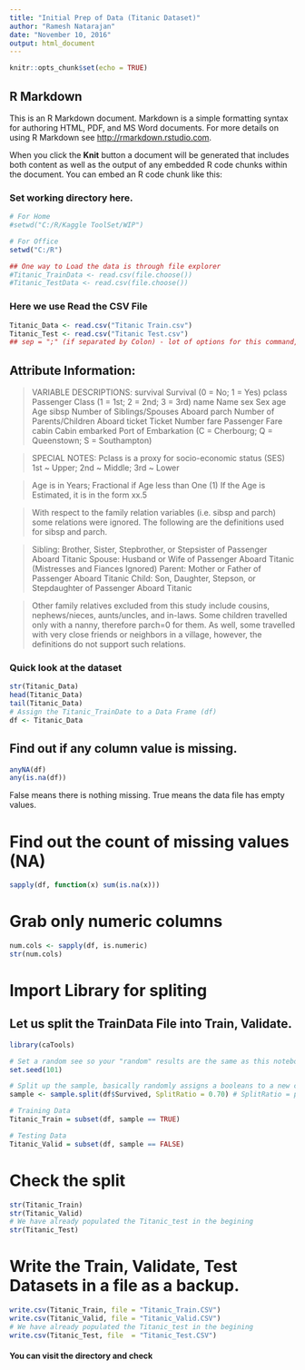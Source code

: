 ---
title: "Initial Prep of Data (Titanic Dataset)"
author: "Ramesh Natarajan"
date: "November 10, 2016"
output: html_document
---

```{r setup, include=FALSE}
knitr::opts_chunk$set(echo = TRUE)
```

## R Markdown

This is an R Markdown document. Markdown is a simple formatting syntax for authoring HTML, PDF, and MS Word documents. For more details on using R Markdown see <http://rmarkdown.rstudio.com>.

When you click the **Knit** button a document will be generated that includes both content as well as the output of any embedded R code chunks within the document. You can embed an R code chunk like this:


### Set working directory here.
```{r, include=TRUE}

# For Home
#setwd("C:/R/Kaggle ToolSet/WIP")

# For Office
setwd("C:/R")

## One way to Load the data is through file explorer
#Titanic_TrainData <- read.csv(file.choose()) 
#Titanic_TestData <- read.csv(file.choose())
```

### Here we use Read the CSV File
```{r, include=TRUE}
Titanic_Data <- read.csv("Titanic Train.csv")  
Titanic_Test <- read.csv("Titanic Test.csv")
## sep = ";" (if separated by Colon) - lot of options for this command, Refer Help.
```


## Attribute Information:
>VARIABLE DESCRIPTIONS:
>survival        Survival            (0 = No; 1 = Yes)
>pclass          Passenger Class     (1 = 1st; 2 = 2nd; 3 = 3rd)
>name            Name
>sex             Sex
>age             Age
>sibsp           Number of Siblings/Spouses Aboard
>parch           Number of Parents/Children Aboard
>ticket          Ticket Number
>fare            Passenger Fare
>cabin           Cabin
>embarked        Port of Embarkation (C = Cherbourg; Q = Queenstown; S = Southampton)

>SPECIAL NOTES:
>Pclass is a proxy for socio-economic status (SES)
> 1st ~ Upper; 2nd ~ Middle; 3rd ~ Lower

>Age is in Years; Fractional if Age less than One (1)
> If the Age is Estimated, it is in the form xx.5

>With respect to the family relation variables (i.e. sibsp and parch)
>some relations were ignored.  The following are the definitions used
>for sibsp and parch.

>Sibling:  Brother, Sister, Stepbrother, or Stepsister of Passenger Aboard Titanic
>Spouse:   Husband or Wife of Passenger Aboard Titanic (Mistresses and Fiances Ignored)
>Parent:   Mother or Father of Passenger Aboard Titanic
>Child:    Son, Daughter, Stepson, or Stepdaughter of Passenger Aboard Titanic

>Other family relatives excluded from this study include cousins,
>nephews/nieces, aunts/uncles, and in-laws.  Some children travelled
>only with a nanny, therefore parch=0 for them.  As well, some
>travelled with very close friends or neighbors in a village, however,
>the definitions do not support such relations.

### Quick look at the dataset
```{r, include=TRUE}
str(Titanic_Data)
head(Titanic_Data)
tail(Titanic_Data)
# Assign the Titanic_TrainDate to a Data Frame (df)
df <- Titanic_Data
```

## Find out if any column value is missing.
```{r, include=TRUE}
anyNA(df)
any(is.na(df))
```
False means there is nothing missing. True means the data file has empty values.

# Find out the count of missing values (NA)
```{r, include=TRUE}
sapply(df, function(x) sum(is.na(x)))
```

# Grab only numeric columns
```{r, include=TRUE}
num.cols <- sapply(df, is.numeric)
str(num.cols)
```

 
# Import Library for spliting
## Let us split the TrainData File into Train, Validate.
```{r, include=TRUE}
library(caTools)

# Set a random see so your "random" results are the same as this notebook
set.seed(101) 

# Split up the sample, basically randomly assigns a booleans to a new column "sample"
sample <- sample.split(df$Survived, SplitRatio = 0.70) # SplitRatio = percent of sample==TRUE

# Training Data
Titanic_Train = subset(df, sample == TRUE)

# Testing Data
Titanic_Valid = subset(df, sample == FALSE)
```


# Check the split
```{r, include=TRUE}
str(Titanic_Train)
str(Titanic_Valid)
# We have already populated the Titanic_test in the begining
str(Titanic_Test)
```

# Write the Train, Validate, Test Datasets in a file as a backup.
```{r, include=TRUE}
write.csv(Titanic_Train, file = "Titanic_Train.CSV")
write.csv(Titanic_Valid, file = "Titanic_Valid.CSV")
# We have already populated the Titanic_test in the begining
write.csv(Titanic_Test, file  = "Titanic_Test.CSV")
```

#### You can visit the directory and check 